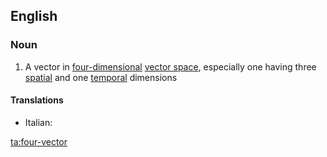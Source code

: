 ==English==

===Noun===
{{wikipedia}}
{{en-noun|sg=[[four]]-[[vector]]}}

#{{maths}} A vector in [[four-dimensional]] [[vector space]], especially one having three [[spatial]] and one [[temporal]] dimensions

====Translations====
{{trans-top}}
* Italian: {{t-|it|quadrivettore|m}}
{{trans-mid}}

{{trans-bottom}}

[[ta:four-vector]]